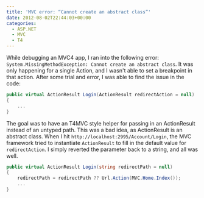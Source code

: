 ```yaml
---
title: 'MVC error: “Cannot create an abstract class”'
date: 2012-08-02T22:44:03+00:00
categories:
  - ASP.NET
  - MVC
  - T4
---
```


While debugging an MVC4 app, I ran into the following error: `System.MissingMethodException: Cannot create an abstract class`. It was only happening for a single Action, and I wasn't able to set a breakpoint in that action. After some trial and error, I was able to find the issue in the code:

```csharp
public virtual ActionResult Login(ActionResult redirectAction = null)
{
    ...
}
```

The goal was to have an T4MVC style helper for passing in an ActionResult instead of an untyped path. This was a bad idea, as ActionResult is an abstract class. When I hit `http://localhost:2995/Account/Login`, the MVC framework tried to instantiate `ActionResult` to fill in the default value for `redirectAction`. I simply reverted the parameter back to a string, and all was well.

```csharp
public virtual ActionResult Login(string redirectPath = null)
{
    redirectPath = redirectPath ?? Url.Action(MVC.Home.Index());
    ...
}
```
